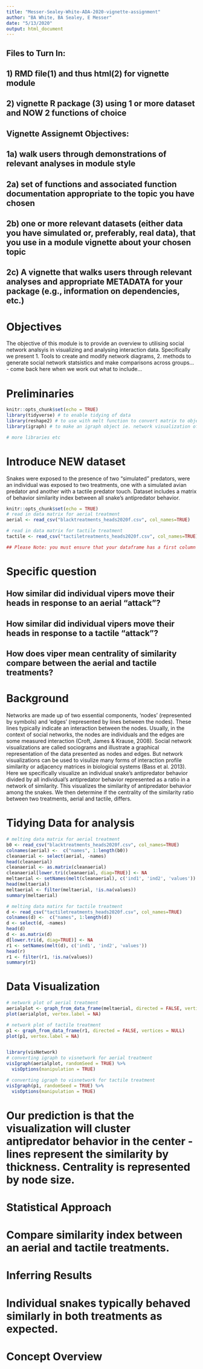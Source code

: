 ```yaml
---
title: "Messer-Sealey-White-ADA-2020-vignette-assignment"
author: "BA White, BA Sealey, E Messer"
date: "5/13/2020"
output: html_document
---
```

## Files to Turn In: 
## 1) RMD file(1) and thus html(2) for vignette module
## 2) vignette R package (3) using 1 or more dataset and NOW 2 functions of choice 

## Vignette Assignemt Objectives:
## 1a) walk users through demonstrations of relevant analyses in module style 
## 2a) set of functions and associated function documentation appropriate to the topic you have chosen
## 2b) one or more relevant datasets (either data you have simulated or, preferably, real data), that you use in a module vignette about your chosen topic
## 2c) A vignette that walks users through relevant analyses and appropriate METADATA for your package (e.g., information on dependencies, etc.)

# Objectives
The objective of this module is to provide an overview to utilising social network analsyis in visualizing and analysing interaction data. Specifically we present 1. Tools to create and modify network diagrams, 2. methods to generate social network statsistics and make comparisons across groups... - come back here when we work out what to include...  

# Preliminaries
```r
knitr::opts_chunk$set(echo = TRUE)
library(tidyverse) # to enable tidying of data
library(reshape2) # to use with melt function to convert matrix to objects igraph can plot
library(igraph) # to make an igraph object ie. network visualization of matrix values. 

# more libraries etc
```

# Introduce NEW dataset 
Snakes were exposed to the presence of two "simulated" predators, were an individual was exposed to two treatments, one with a simulated avian predator and another with a tactile predator touch. Dataset includes a matrix of behavior similarity index between all snake's antipredator behavior.    

```r
knitr::opts_chunk$set(echo = TRUE)
# read in data matrix for aerial treatment
aerial <- read_csv("blacktreatments_heads2020f.csv", col_names=TRUE)

# read in data matrix for tactile treatment 
tactile <- read_csv("tactiletreatments_heads2020f.csv", col_names=TRUE)

## Please Note: you must ensure that your dataframe has a first column named "names" that refers to unique row and column data points 
```

# Specific question
## How similar did individual vipers move their heads in response to an aerial "attack"?
## How similar did individual vipers move their heads in response to a tactile "attack"?
## How does viper mean centrality of similarity compare between the aerial and tactile treatments? 

# Background
Networks are made up of two essential components, 'nodes' (represented by symbols) and ‘edges’ (represented by lines between the nodes). These lines typically indicate an interaction between the nodes. Usually, in the context of social networks, the nodes are individuals and the edges are some measured interaction (Croft, James & Krause, 2008). Social network visualizations are called sociograms and illustrate a graphical representation of the data presented as nodes and edges. But network visualizations can be used to visulize many forms of interaction profile similarity or adjacency matrices in biologicial systems (Bass et al. 2013). Here we specifically visualize an individual snake's antipredator behavior divided by all individual's antipredator behavior represented as a ratio in a network of similarity. This visualizes the similarity of antipredator behavior among the snakes. We then determine if the centrality of the similarity ratio between two treatments, aerial and tactile, differs.  

# Tidying Data for analysis  
```r
# melting data matrix for aerial treatment
b0 <- read_csv("blacktreatments_heads2020f.csv", col_names=TRUE)
colnames(aerial) <-  c("names", 1:length(b0))
cleanaerial <- select(aerial, -names)
head(cleanaerial)
cleanaerial <- as.matrix(cleanaerial)
cleanaerial[lower.tri(cleanaerial, diag=TRUE)] <- NA
meltaerial <- setNames(melt(cleanaerial), c('ind1', 'ind2', 'values'))
head(meltaerial)
meltaerial <- filter(meltaerial, !is.na(values))
summary(meltaerial)

# melting data matirx for tactile treatment 
d <- read_csv("tactiletreatments_heads2020f.csv", col_names=TRUE)
colnames(d) <-  c("names", 1:length(d))
d <- select(d, -names)
head(d)
d <- as.matrix(d)
d[lower.tri(d, diag=TRUE)] <- NA
r1 <- setNames(melt(d), c('ind1', 'ind2', 'values'))
head(r)
r1 <- filter(r1, !is.na(values))
summary(r1)
```


# Data Visualization
```r
# network plot of aerial treatment
aerialplot <- graph_from_data_frame(meltaerial, directed = FALSE, vertices = NULL)
plot(aerialplot, vertex.label = NA)

# network plot of tactile treatment
p1 <- graph_from_data_frame(r1, directed = FALSE, vertices = NULL)
plot(p1, vertex.label = NA)


library(visNetwork)
# converting igraph to visnetwork for aerial treatment
visIgraph(aerialplot, randomSeed = TRUE) %>% 
  visOptions(manipulation = TRUE)

# converting igraph to visnetwork for tactile treatment
visIgraph(p1, randomSeed = TRUE) %>% 
  visOptions(manipulation = TRUE)


```

# Our prediction is that the visualization will cluster antipredator behavior in the center - lines represent the similarity by thickness. Centrality is represented by node size. 

# Statistical Approach
# Compare similarity index between an aerial and tactile treatments. 

# Inferring Results 
# Individual snakes typically behaved similarly in both treatments as expected. 

# Concept Overview 

